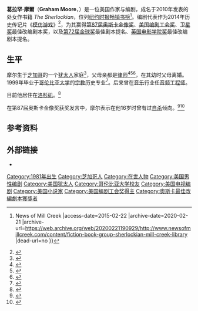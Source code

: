 {{noteTA
|T=zh-tw:葛拉罕·摩爾;zh-hk:格林·摩亞;zh-cn:格拉汉姆·摩尔;
|G1=Show
|G2=Movie
|1=zh-tw:葛拉罕·摩爾;zh-hk:格林·摩亞;zh-cn:格拉汉姆·摩尔;
|2=zh-tw:摩爾;zh-hk:摩亞;zh-cn:摩尔;
}}
{{Infobox writer
| name         = 葛拉罕·摩爾<br><small>Graham Moore</small>
| image        = Graham Moore, Photo by Matt Sayles.jpg
| imagesize    = 
| caption      = 
| pseudonym    = 
| birth_name   = 
| birth_date   = {{birth year and age|1981|10|18}}
| birth_place  = 美国[[芝加哥|芝加哥]]
| death_date   = 
| death_place  = 
| occupation   = 作家、编剧
| nationality  = [[美国|美国]]
| ethnicity    = 
| citizenship  = 
| education    = 
| alma_mater   = [[哥伦比亚大学|哥伦比亚大学]]
| spouse       = 
| children     = 
| period       = 
| genre        = 
| subject      = 
| movement     = 
| notableworks = 
| website      = 
}}

'''葛拉罕·摩爾'''（'''Graham Moore'''，{{bd|1981年|10月18日}}）是一位美国作家与编剧，成名于2010年发表的处女作书籍 ''The Sherlockian''，位列[[纽约时报畅销书榜|纽约时报畅销书榜]]<ref>{{Cite web |url=http://www.newsofmillcreek.com/content/fiction-book-group-sherlockian-mill-creek-library |title=Fiction Book Group: "The Sherlockian," Mill Creek Library {{!}} News of Mill Creek<!-- Bot generated title --> |access-date=2015-02-22 |archive-date=2020-02-21 |archive-url=https://web.archive.org/web/20200221190929/http://www.newsofmillcreek.com/content/fiction-book-group-sherlockian-mill-creek-library |dead-url=no }}</ref>。编剧代表作为2014年历史传记片《[[模仿游戏|模仿游戏]]》<ref>{{Cite web |url=http://www.deadline.com/2012/09/teddy-schwarzmans-black-bear-pictures-wins-graham-moore-black-list-script-imitation-game/ |title=Black Bear Pictures Wins Graham Moore Black List Script 'Imitation Game' - Deadline.com<!-- Bot generated title --> |access-date=2015-02-22 |archive-date=2014-06-13 |archive-url=https://web.archive.org/web/20140613110633/http://www.deadline.com/2012/09/teddy-schwarzmans-black-bear-pictures-wins-graham-moore-black-list-script-imitation-game/ |dead-url=no }}</ref>，为其赢得[[第87届奥斯卡金像奖|第87届奥斯卡金像奖]]、[[美国编剧工会奖|美国编剧工会奖]]、[[卫星奖|卫星奖]]最佳改编剧本奖，以及[[第72届金球奖|第72届金球奖]]最佳剧本提名、[[英国电影学院奖|英国电影学院奖]]最佳改编剧本提名。

==生平==
摩尔生于[[芝加哥|芝加哥]]的一个[[犹太人|犹太人]]家庭<ref name="buzzfeed">{{cite web |url=http://www.buzzfeed.com/eahanks/benedict-cumberbatch-alan-turing-graham-moore |title=How Benedict Cumberbatch And Alan Turing Helped A Writer Find Success In Hollywood |publisher=[[BuzzFeed|BuzzFeed]] |first=E.A. |last=Hanks |accessdate=November 11, 2014 |archive-date=2018-07-16 |archive-url=https://web.archive.org/web/20180716025128/https://www.buzzfeed.com/eahanks/benedict-cumberbatch-alan-turing-graham-moore |dead-url=no }}</ref>，父母亲都是[[律师|律师]]<ref>{{cite web |url=http://articles.chicagotribune.com/2009-07-20/news/0907190101_1_michelle-obama-valerie-jarrett-obama-administration |title=Michelle Obama's confidant-in-chief: Susan Sher |publisher=''Chicago Tribune'' |date=July 20, 2009 |first=Mike |last=Dorning |accessdate=November 12, 2014 |archive-date=2014-11-12 |archive-url=https://web.archive.org/web/20141112080053/http://articles.chicagotribune.com/2009-07-20/news/0907190101_1_michelle-obama-valerie-jarrett-obama-administration |dead-url=no }}</ref><ref>{{cite web|url=http://voices.washingtonpost.com/reliable-source/2010/12/its_all_about_mom_at_first-tim.html|title=It's all about mom at first-time novelist Graham Moore's book party at the veep's house|work=Washington Post|date=December 2, 2010|access-date=2015-02-22|archive-date=2018-09-30|archive-url=https://web.archive.org/web/20180930005551/http://voices.washingtonpost.com/reliable-source/2010/12/its_all_about_mom_at_first-tim.html|dead-url=no}}</ref><ref>{{cite web |url=http://www.mediabistro.com/fishbowldc/author-graham-moores-presidential-perks_b26252 |title=Author Graham Moore’s Presidential Perks |publisher=Mediabistro |date=December 2, 2010 |first=Matt |last=Dornic |accessdate=November 11, 2014 |archive-date=2014-11-11 |archive-url=https://web.archive.org/web/20141111095719/http://www.mediabistro.com/fishbowldc/author-graham-moores-presidential-perks_b26252 |dead-url=no }}</ref>，在其幼时父母离婚。1999年毕业于[[哥伦比亚大学|哥伦比亚大学]]的[[宗教|宗教]]历史专业<ref>{{cite web |url=http://www.ucls.uchicago.edu/alumni/alumni-weekend/young-alumni-professional-achievement-award/index.aspx |title=RISING STAR PROFESSIONAL ACHIEVEMENT AWARD |publisher=University of Chicago Laboratory Schools |accessdate=November 11, 2014 |deadurl=yes |archiveurl=https://web.archive.org/web/20141111093100/http://www.ucls.uchicago.edu/alumni/alumni-weekend/young-alumni-professional-achievement-award/index.aspx |archivedate=2014年11月11日 }}</ref>。后来曾在[[音乐|音乐]]行业任[[音频工程师|音频工程师]]。

目前他居住在[[洛杉矶|洛杉矶]]。<ref>{{Cite web |url=http://www.thesherlockian.com/about-graham-moore/ |title=The Sherlockian » About Graham Moore<!-- Bot generated title --> |access-date=2015-02-22 |archive-date=2019-06-10 |archive-url=https://web.archive.org/web/20190610045759/http://www.thesherlockian.com/about-graham-moore/ |dead-url=no }}</ref>

在第87届奥斯卡金像奖获奖发言中，摩尔表示在他16岁时曾有过[[自杀|自杀]]倾向。<ref >{{cite web |url=http://ent.163.com/15/0224/08/AJ73NLBR000300B1.html |language= |title=奥斯卡最佳改编剧本得主受访 透露曾有自杀倾向 |publisher=Mtime时光网 |date=2015-02-24 |accessdate= |archive-url=https://web.archive.org/web/20150224171505/http://ent.163.com/15/0224/08/AJ73NLBR000300B1.html |archive-date=2015-02-24 |dead-url=yes }}</ref><ref>{{cite news|title=Graham Moore Gives The Oscars' Most Moving Acceptance Speech|first=Jessica|last=Goodman|work=The Huffington Post|date=February 22, 2015|url=http://www.huffingtonpost.com/2015/02/22/graham-moore-oscars_n_6733082.html|accessdate=2015-02-24|archive-date=2017-08-18|archive-url=https://web.archive.org/web/20170818153512/http://www.huffingtonpost.com/2015/02/22/graham-moore-oscars_n_6733082.html|dead-url=no}}</ref>

==参考资料==
{{reflist}}

{{Authority control}}

==外部链接==
*{{IMDb name|2441699}}

{{奧斯卡最佳改編劇本獎}}
{{DEFAULTSORT:Moore, Graham}}
[[Category:1981年出生|Category:1981年出生]]
[[Category:芝加哥人|Category:芝加哥人]]
[[Category:在世人物|Category:在世人物]]
[[Category:美国男性编剧|Category:美国男性编剧]]
[[Category:美国犹太人|Category:美国犹太人]]
[[Category:哥伦比亚大学校友|Category:哥伦比亚大学校友]]
[[Category:美国电视编剧|Category:美国电视编剧]]
[[Category:美国小说家|Category:美国小说家]]
[[Category:美国编剧工会奖得主|Category:美国编剧工会奖得主]]
[[Category:奧斯卡最佳改編劇本獲獎者|Category:奧斯卡最佳改編劇本獲獎者]]